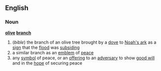 ==English==
===Noun===
'''[[olive]] [[branch]]'''
#(''bible'') the branch of an olive tree brought by a [[dove]] to [[Noah's ark]] as a [[sign]] that the [[flood]] was [[subsiding]]
# a similar branch as an [[emblem]] of [[peace]]
# any [[symbol]] of peace, or an [[offering]] to an [[adversary]] to show [[good will]] and in the [[hope]] of securing peace